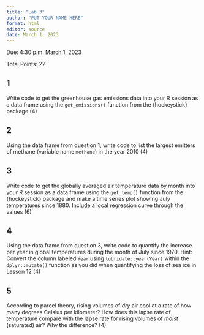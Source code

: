 ```yaml
---
title: "Lab 3"
author: "PUT YOUR NAME HERE"
format: html
editor: source
date: March 1, 2023
---
```


Due: 4:30 p.m. March 1, 2023

Total Points: 22

## 1 
Write code to get the greenhouse gas emissions data into your R session as a data frame using the `get_emissions()` function from the {hockeystick} package (4)

## 2 
Using the data frame from question 1, write code to list the largest emitters of methane (variable name `methane`) in the year 2010 (4)

## 3
Write code to get the globally averaged air temperature data by month into your R session as a data frame using the `get_temp()` function from the {hockeystick} package and make a time series plot showing July temperatures since 1880. Include a local regression curve through the values (6)

## 4
Using the data frame from question 3, write code to quantify the increase per year in global temperatures during the month of July since 1970. Hint: Convert the column labeled `Year` using `lubridate::year(Year)` within the `dplyr::mutate()` function as you did when quantifying the loss of sea ice in Lesson 12  (4)

## 5
According to parcel theory, rising volumes of _dry_ air cool at a rate of how many degrees Celsius per kilometer? How does this lapse rate of temperature compare with the lapse rate for rising volumes of _moist_ (saturated) air? Why the difference? (4)


